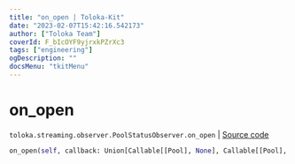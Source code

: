 ```yaml
---
title: "on_open | Toloka-Kit"
date: "2023-02-07T15:42:16.542173"
author: ["Toloka Team"]
coverId: F_bIcOYF9yjrxkPZrXc3
tags: ["engineering"]
ogDescription: ""
docsMenu: "tkitMenu"
---
```


# on_open
`toloka.streaming.observer.PoolStatusObserver.on_open` | [Source code](https://github.com/Toloka/toloka-kit/blob/v1.1.3/src/streaming/observer.py#L224)

```python
on_open(self, callback: Union[Callable[[Pool], None], Callable[[Pool], Awaitable[None]]])
```